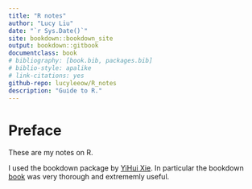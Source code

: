 ```yaml
--- 
title: "R notes"
author: "Lucy Liu"
date: "`r Sys.Date()`"
site: bookdown::bookdown_site
output: bookdown::gitbook
documentclass: book
# bibliography: [book.bib, packages.bib]
# biblio-style: apalike
# link-citations: yes
github-repo: lucyleeow/R_notes
description: "Guide to R."
---
```


# Preface

These are my notes on R.

I used the bookdown package by [YiHui Xie](https://yihui.name/en/). In particular the bookdown [book](https://bookdown.org/yihui/bookdown/) was very thorough and extrememly useful.
